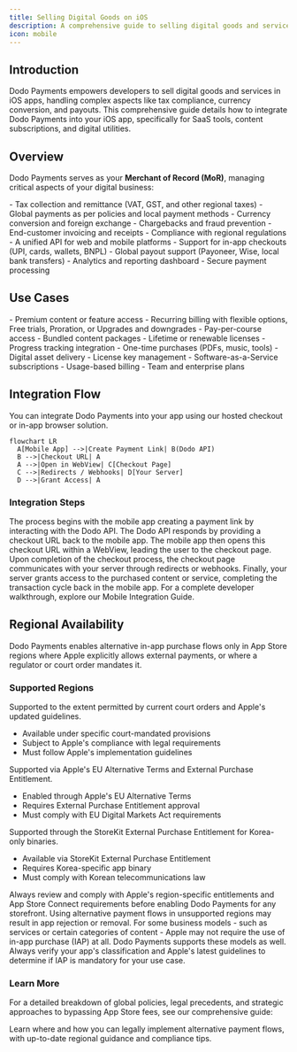```yaml
---
title: Selling Digital Goods on iOS
description: A comprehensive guide to selling digital goods and services on iOS apps using Dodo Payments
icon: mobile
---
```


## Introduction

Dodo Payments empowers developers to sell digital goods and services in iOS apps, handling complex aspects like tax compliance, currency conversion, and payouts. This comprehensive guide details how to integrate Dodo Payments into your iOS app, specifically for SaaS tools, content subscriptions, and digital utilities.

## Overview

Dodo Payments serves as your **Merchant of Record (MoR)**, managing critical aspects of your digital business:

<Tabs>
<Tab title="What We Handle">
- Tax collection and remittance (VAT, GST, and other regional taxes)
- Global payments as per policies and local payment methods
- Currency conversion and foreign exchange
- Chargebacks and fraud prevention
- End-customer invoicing and receipts
- Compliance with regional regulations
</Tab>

<Tab title="What You Get">
- A unified API for web and mobile platforms
- Support for in-app checkouts (UPI, cards, wallets, BNPL)
- Global payout support (Payoneer, Wise, local bank transfers)
- Analytics and reporting dashboard
- Secure payment processing
</Tab>
</Tabs>

## Use Cases

<CardGroup cols={2}>
<Card title="Subscriptions" icon="repeat">
- Premium content or feature access
- Recurring billing with flexible options, Free trials, Proration, or Upgrades and downgrades
</Card>

<Card title="Courses and Learning" icon="graduation-cap">
- Pay-per-course access
- Bundled content packages
- Lifetime or renewable licenses
- Progress tracking integration
</Card>

<Card title="Digital Downloads" icon="download">
- One-time purchases (PDFs, music, tools)
- Digital asset delivery
- License key management
</Card>

<Card title="SaaS Tools" icon="screwdriver-wrench">
- Software-as-a-Service subscriptions
- Usage-based billing
- Team and enterprise plans
</Card>
</CardGroup>

## Integration Flow

You can integrate Dodo Payments into your app using our hosted checkout or in-app browser solution.

```mermaid
flowchart LR
  A[Mobile App] -->|Create Payment Link| B(Dodo API)
  B -->|Checkout URL| A
  A -->|Open in WebView| C[Checkout Page]
  C -->|Redirects / Webhooks| D[Your Server]
  D -->|Grant Access| A
```

### Integration Steps

<Steps>
<Step title="Mobile App to Dodo API">
The process begins with the mobile app creating a payment link by interacting with the Dodo API.
</Step>

<Step title="Dodo API to Mobile App">
The Dodo API responds by providing a checkout URL back to the mobile app.
</Step>

<Step title="Mobile App to Checkout Page">
The mobile app then opens this checkout URL within a WebView, leading the user to the checkout page.
</Step>

<Step title="Checkout Page to Your Server">
Upon completion of the checkout process, the checkout page communicates with your server through redirects or webhooks.
</Step>

<Step title="Your Server to Mobile App">
Finally, your server grants access to the purchased content or service, completing the transaction cycle back in the mobile app.
</Step>
</Steps>

<Card title="Mobile Integration Guide" icon="mobile" href="/developer-resources/mobile-integration">
For a complete developer walkthrough, explore our Mobile Integration Guide.
</Card>

## Regional Availability

Dodo Payments enables alternative in-app purchase flows only in App Store regions where Apple explicitly allows external payments, or where a regulator or court order mandates it.

### Supported Regions

<AccordionGroup>
<Accordion title="United States">
Supported to the extent permitted by current court orders and Apple's updated guidelines.

- Available under specific court-mandated provisions
- Subject to Apple's compliance with legal requirements
- Must follow Apple's implementation guidelines
</Accordion>

<Accordion title="European Union (EU) App Store">
Supported via Apple's EU Alternative Terms and External Purchase Entitlement.

- Enabled through Apple's EU Alternative Terms
- Requires External Purchase Entitlement approval
- Must comply with EU Digital Markets Act requirements
</Accordion>

<Accordion title="South Korea">
Supported through the StoreKit External Purchase Entitlement for Korea-only binaries.

- Available via StoreKit External Purchase Entitlement
- Requires Korea-specific app binary
- Must comply with Korean telecommunications law
</Accordion>
</AccordionGroup>

<Warning>
Always review and comply with Apple's region-specific entitlements and App Store Connect requirements before enabling Dodo Payments for any storefront. Using alternative payment flows in unsupported regions may result in app rejection or removal.
</Warning>

<Note>
For some business models - such as services or certain categories of content - Apple may not require the use of in-app purchase (IAP) at all. Dodo Payments supports these models as well. Always verify your app's classification and Apple's latest guidelines to determine if IAP is mandatory for your use case.
</Note>

### Learn More

For a detailed breakdown of global policies, legal precedents, and strategic approaches to bypassing App Store fees, see our comprehensive guide:

<Card title="Bypassing App Store & Play Store Fees: A Strategic and Legal Playbook" icon="shield-check" href="/features/bypassing-app-store-fees">
Learn where and how you can legally implement alternative payment flows, with up-to-date regional guidance and compliance tips.
</Card>